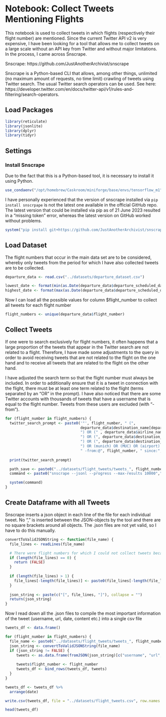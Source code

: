 # Notebook: Collect Tweets Mentioning Flights

This notebook is used to collect tweets in which flights (respectively their flight number) are mentioned. Since the current Twitter API v2 is very expensive, I have been looking for a tool that allows me to collect tweets on a large scale without an API key from Twitter and without major limitations. In the process, I came across Snscrape.

Snscrape: https://github.com/JustAnotherArchivist/snscrape 

Snscrape is a Python-based CLI that allows, among other things, unlimited (no maximum amount of requests, no time limit) crawling of tweets using Twitter search. The usual Twitter search operators can be used. See here: https://developer.twitter.com/en/docs/twitter-api/v1/rules-and-filtering/search-operators.

## Load Packages

```r
library(reticulate)
library(jsonlite)
library(dplyr)
library(tidyr)
```

## Settings

### Install Snscrape
Due to the fact that this is a Python-based tool, it is necessary to install it using Python.

```r
use_condaenv("/opt/homebrew/Caskroom/miniforge/base/envs/tensorflow_m1")
```

I have personally experienced that the version of snscrape installed via `pip install snscrpape` is not the latest one available in the official GitHub repo. The latest version that could be installed via pip as of 21 June 2023 resulted in a "missing token" error, whereas the latest version on GitHub worked without problems.

```r
system("pip install git+https://github.com/JustAnotherArchivist/snscrape.git", intern=TRUE)
```

## Load Dataset

The flight numbers that occur in the main data set are to be considered, whereby only tweets from the period for which I have also collected tweets are to be collected.

```r
departure_data <- read.csv("../datasets/departure_dataset.csv")
```

```r
lowest_date <- format(min(as.Date(departure_data$departure_scheduled_datetime_local)), "%Y-%m-%d")
highest_date <- format(max(as.Date(departure_data$departure_scheduled_datetime_local)), "%Y-%m-%d")
```

Now I can load all the possible values for column $flight_number to collect all tweets for each flight number

```r
flight_numbers <- unique(departure_data$flight_number)
```

## Collect Tweets

If one were to search exclusively for flight numbers, it often happens that a large proportion of the tweets that appear in the Twitter search are not related to a flight.
Therefore, I have made some adjustments to the query in order to avoid receiving tweets that are not related to the flight on the one hand and to receive all tweets that are related to the flight on the other hand.

I have adjusted the search term so that the flight number must always be included. In order to additionally ensure that it is a tweet in connection with the flight, there must be at least one term related to the flight (terms separated by an "OR" in the prompt). I have also noticed that there are some Twitter accounts with thousands of tweets that have a username that is equal to the flight number. Tweets from these users are excluded (with "-from").

```r
for (flight_number in flight_numbers) {
  twitter_search_prompt <- paste0('"', flight_number, " (", 
                                  departure_data$destination_name[departure_data$flight_number == flight_number][1], 
                                  ") OR (" , departure_data$airline_name[departure_data$flight_number == flight_number][1], 
                                  ") OR (", departure_data$destination_country[departure_data$flight_number == flight_number][1],
                                  ") OR (", departure_data$destination_IATA[departure_data$flight_number == flight_number][1], 
                                  ") OR (munich) OR (MUC) OR (airport) OR (airline) OR (aircraft) OR (flight) OR (münchen) OR (flughafen) OR (flug) OR (depart) OR (departed) OR (departing) OR (departure) OR (abflug) OR (abheben) OR (abgehoben) OR (fliege) OR (fliegt) OR (jet) OR (flugzeug) OR (terminal) OR (gate) OR (flugzeit) OR (flight duration) OR (flying) OR (flying time) OR (passagier) OR (passenger) OR (delay) OR (verspätung)",
                                  " -from:@", flight_number, " since:", lowest_date,  '"')
  
  print(twitter_search_prompt)

  path_save <- paste0("../datasets/flight_tweets/tweets_", flight_number, ".json")
  command <- paste0("snscrape --jsonl --progress --max-results 10000"," twitter-search ", twitter_search_prompt, " > ", path_save)

  system(command)
}
```

## Create Dataframe with all Tweets

Snscrape inserts a json object in each line of the file for each individual tweet. No "," is inserted between the JSON-objects 
by the tool and there are no square brackets around all objects. The .json files are not yet valid, so I have to do this manually.

```r
convertToValidJSONString <- function(file_name) {
  file_lines <- readLines(file_name)

  # There were flight numbers for which I could not collect tweets because no tweets were posted about them. 
  if (length(file_lines) == 0) {
    return (FALSE)
  }
  
  if (length(file_lines) > 1) {
    file_lines[-length(file_lines)] <- paste0(file_lines[-length(file_lines)], ",")
  }
  
  json_string <- paste(c("[", file_lines, "]"), collapse = "")
  return(json_string)
}
```

Now I read down all the .json files to compile the most important information of the tweet (username, url, date, content etc.) into a single csv file

```r
tweets_df <- data.frame()

for (flight_number in flight_numbers) {
  file_name <- paste0("../datasets/flight_tweets/tweets_", flight_number, ".json")
  json_string <- convertToValidJSONString(file_name)
  if (json_string != FALSE) {
     tweets <- as.data.frame(fromJSON(json_string)[c("username", "url", "date", "content", "replyCount", "retweetCount", "likeCount", "quoteCount", "lang", "viewCount", "bookmarkCount")])
  
     tweets$flight_number <- flight_number
     tweets_df <- bind_rows(tweets_df, tweets) 
  }
}

tweets_df <- tweets_df %>%
  arrange(date)

write.csv(tweets_df, file = "../datasets/flight_tweets.csv", row.names = FALSE)

head(tweets_df)
```